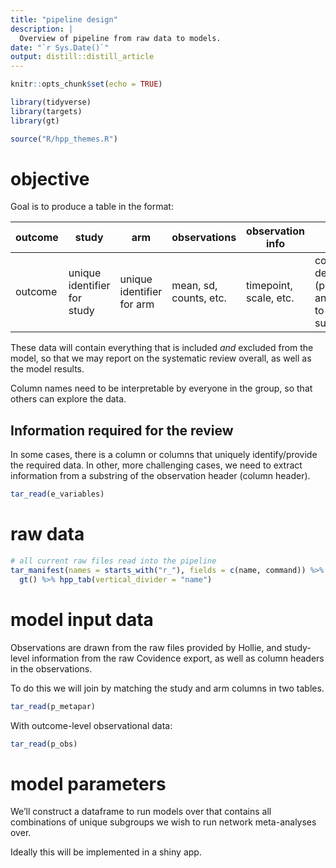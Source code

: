 ```yaml
---
title: "pipeline design"
description: |
  Overview of pipeline from raw data to models.
date: "`r Sys.Date()`"
output: distill::distill_article
---
```


```r
knitr::opts_chunk$set(echo = TRUE)
```

```r
library(tidyverse)
library(targets)
library(gt)

source("R/hpp_themes.R")

```


# objective

Goal is to produce a table in the format:

outcome | study | arm | observations | observation info | study-level descriptors
-|-|-|-|-|-
outcome | unique identifier for study | unique identifier for arm | mean, sd, counts, etc. | timepoint, scale, etc.| condition, study design (parallel/crossover), antyhing we need to filter by, subgroups, etc.

These data will contain everything that is included _and_ excluded from the model, so that we may report on the systematic review overall, as well as the model results. 

Column names need to be interpretable by everyone in the group, so that others can explore the data.

## Information required for the review

In some cases, there is a column or columns that uniquely identify/provide the required data. In other, more challenging cases, we need to extract information from a substring of the observation header (column header). 

```r
tar_read(e_variables)
```

# raw data

```r

# all current raw files read into the pipeline 
tar_manifest(names = starts_with("r_"), fields = c(name, command)) %>%
  gt() %>% hpp_tab(vertical_divider = "name")


```


# model input data

Observations are drawn from the raw files provided by Hollie, and study-level information from the raw Covidence export, as well as column headers in the observations. 

To do this we will join by matching the study and arm columns in two tables. 

```r
tar_read(p_metapar)

```

With outcome-level observational data:

```r
tar_read(p_obs)
```

# model parameters

We'll construct a dataframe to run models over that contains all combinations of unique subgroups we wish to run network meta-analyses over.

Ideally this will be implemented in a shiny app.